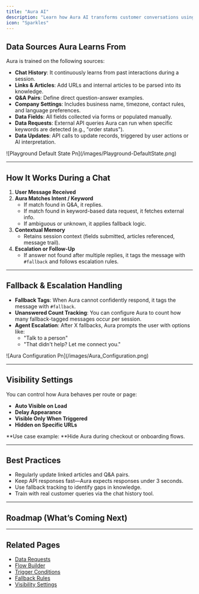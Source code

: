 ```yaml
---
title: "Aura AI"
description: "Learn how Aura AI transforms customer conversations using contextual intelligence, external data sources, and smart fallback logic."
icon: "Sparkles"
---
```


## Data Sources Aura Learns From

Aura is trained on the following sources:

- **Chat History**: It continuously learns from past interactions during a session.
- **Links & Articles**: Add URLs and internal articles to be parsed into its knowledge.
- **Q&A Pairs**: Define direct question-answer examples.
- **Company Settings**: Includes business name, timezone, contact rules, and language preferences.
- **Data Fields**: All fields collected via forms or populated manually.
- **Data Requests**: External API queries Aura can run when specific keywords are detected (e.g., "order status").
- **Data Updates**: API calls to update records, triggered by user actions or AI interpretation.

<Frame>
  ![Playground Default State Pn](/images/Playground-DefaultState.png)
</Frame>

---

## How It Works During a Chat

1. **User Message Received**
2. **Aura Matches Intent / Keyword**
   - If match found in Q&A, it replies.
   - If match found in keyword-based data request, it fetches external info.
   - If ambiguous or unknown, it applies fallback logic.
3. **Contextual Memory**
   - Retains session context (fields submitted, articles referenced, message trail).
4. **Escalation or Follow-Up**
   - If answer not found after multiple replies, it tags the message with `#fallback` and follows escalation rules.

---

## Fallback & Escalation Handling

- **Fallback Tags**: When Aura cannot confidently respond, it tags the message with `#fallback`.
- **Unanswered Count Tracking**: You can configure Aura to count how many fallback-tagged messages occur per session.
- **Agent Escalation**: After X fallbacks, Aura prompts the user with options like:
  - "Talk to a person"
  - "That didn't help? Let me connect you."

<Frame>
  ![Aura Configuration Pn](/images/Aura_Configuration.png)
</Frame>

---

## Visibility Settings

You can control how Aura behaves per route or page:

- **Auto Visible on Load**
- **Delay Appearance**
- **Visible Only When Triggered**
- **Hidden on Specific URLs**

<Note>
  **Use case example: **Hide Aura during checkout or onboarding flows.
</Note>

---

## Best Practices

- Regularly update linked articles and Q&A pairs.
- Keep API responses fast—Aura expects responses under 3 seconds.
- Use fallback tracking to identify gaps in knowledge.
- Train with real customer queries via the chat history tool.

---

## Roadmap (What’s Coming Next)

<Steps>
  <Step title="Multi-language fallback training" icon="language">
    
  </Step>
  <Step title="Live memory inspection for debugging" icon="memory">
    
  </Step>
  <Step title="Personalized summaries at session end">
    
  </Step>
  <Step title="Automated tagging based on sentiment">
    
  </Step>
  <Step title="Time-based triggers for proactive outreach">
    
  </Step>
</Steps>

---

## Related Pages

- [Data Requests](/features/integrations-and-extensions)
- [Flow Builder](/features/flows)
- [Trigger Conditions](/features/triggers)
- [Fallback Rules](/configuration/routing-rules)
- [Visibility Settings](/configuration/chat-widget)